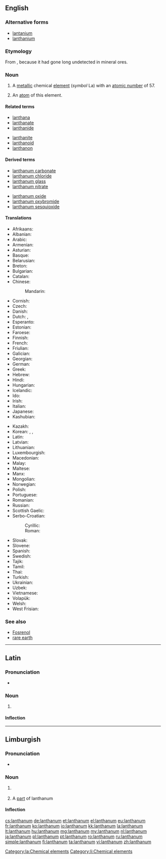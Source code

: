==English==

{{wikipedia}}

{{elements|La|barium|Ba|cerium|Ce}}

===Alternative forms===
* [[lantanium]] {{qualifier|obsolete}}
* [[lanthanium]] {{qualifier|obsolete}}

===Etymology===
From {{etyl|grc|en}} {{term|λανθάνω||escape notice|lang=grc}}, because it had gone long undetected in mineral ores.

===Noun===
{{en-noun|~}}

# {{cx|uncountable|lang=en}} A [[metallic]] chemical [[element]] (''symbol'' La) with an [[atomic number]] of 57.
# {{cx|countable|lang=en}} An [[atom]] of this element.

====Related terms====
{{rel-top|terms related to lanthanum}}
* [[lanthana]]
* [[lanthanate]]
* [[lanthanide]]
{{rel-mid}}
* [[lanthanite]]
* [[lanthanoid]]
* [[lanthanon]]
{{rel-bottom}}

====Derived terms====
{{rel-top|terms derived from lanthanum}}
* [[lanthanum carbonate]]
* [[lanthanum chloride]]
* [[lanthanum glass]]
* [[lanthanum nitrate]]
{{rel-mid}}
* [[lanthanum oxide]]
* [[lanthanum oxybromide]]
* [[lanthanum sesquioxide]]
{{rel-bottom}}

====Translations====
{{trans-top|metallic element}}
* Afrikaans: {{t|af|lantaan}}
* Albanian: {{t|sq|lantan}}
* Arabic: {{t|ar|لَنْثَانُوم|tr=lanṯānum|m}}
* Armenian: {{t|hy|լանթան}}
* Asturian: {{t|ast|lantanu|m}}
* Basque: {{t|eu|lantanoa}}
* Belarusian: {{t|be|лантан|m|tr=lantán}}
* Breton: {{t|br|lantan}}
* Bulgarian: {{t|bg|лантан|m|tr=lantán}}
* Catalan: {{t|ca|lantani|m}}
* Chinese:
*: Mandarin: {{t+|cmn|鑭|tr=làn}}
* Cornish: {{t|kw|lanthanum}}
* Czech: {{t+|cs|lanthan}}
* Danish: {{t|da|lanthan}}
* Dutch: {{t+|nl|lanthaan|n}}, {{t+|nl|lanthanium|n}}
* Esperanto: {{t|eo|lantano}}
* Estonian: {{t|et|lantaan}}
* Faroese: {{t|fo|lanthan}}
* Finnish: {{t+|fi|lantaani}}
* French: {{t+|fr|lanthane|m}}
* Friulian: {{t|fur|lantani}}
* Galician: {{t+|gl|lantano|m}}
* Georgian: {{t|ka|ლანთანი}}
* German: {{t+|de|Lanthan|n}}
* Greek: {{t+|el|λανθάνιο|n}}
* Hebrew: {{t+|he|לנתן|tr=lantán}}
* Hindi: {{t|hi|सुजारला|tr=sujaaralaa|sc=Deva}}
* Hungarian: {{t+|hu|lantán}}
* Icelandic: {{t|is|lanþan}}
* Ido: {{t+|io|lantano}}
* Irish: {{t|ga|lantainam}}
* Italian: {{t+|it|lantanio|m}}
* Japanese: {{t+|ja|ランタン|tr=rantan}}
* Kashubian: {{t|csb|lantón}}
{{trans-mid}}
* Kazakh: {{t+|kk|лантан|tr=lantan|sc=Cyrl}}
* Korean: {{t+|ko|란탄|sc=Kore}},  {{t|ko|란타늄|sc=Kore}},  {{t|ko|란타넘|sc=Kore}}
* Latin: {{t+|la|lanthanum}}
* Latvian: {{t|lv|lantāns}}
* Lithuanian: {{t+|lt|lantanas}}
* Luxembourgish: {{t|lb|Lanthan}}
* Macedonian: {{t|mk|лантан|tr=lantán|m}}
* Malay: {{t|ms|lantanum}}
* Maltese: {{t|mt|lantanum}}
* Manx: {{t|gv|lantanum}}
* Mongolian: {{t|mn|лантан|tr=lantan|sc=Cyrl}}
* Norwegian: {{t|no|lantan}}
* Polish: {{t+|pl|lantan|m}}
* Portuguese: {{t+|pt|lantânio|m}}
* Romanian: {{t+|ro|lantan|n}}
* Russian: {{t+|ru|ланта́н|m}}
* Scottish Gaelic: {{t|gd|lantanam}}
* Serbo-Croatian:
*: Cyrillic: {{t|sh|лантан|m}}
*: Roman: {{t|sh|lantan|m}}
* Slovak: {{t|sk|lanthán}}
* Slovene: {{t+|sl|lantan}}
* Spanish: {{t+|es|lantano|m}}
* Swedish: {{t+|sv|lantan}}
* Tajik: {{t|tg|lantan}}
* Tamil: {{t|ta|மாய்மம்|tr=maaymam}}
* Thai: {{t|th|แลนทานัม|tr=laenthānam}}
* Turkish: {{t+|tr|lantan}}
* Ukrainian: {{t|uk|лантан|m|tr=lantán}}
* Uzbek: {{t|uz|лантан|tr=lantan|sc=Cyrl}}
* Vietnamese: {{t|vi|lantan}}
* Volapük: {{t+|vo|lantanin}}
* Welsh: {{t|cy|lanthanwm}}
* West Frisian: {{t|fy|lanthaan}}
{{trans-bottom}}

===See also===
* [[Fosrenol]]
* [[rare earth]]

----

==Latin==
{{wikipedia|lang=la}}

===Pronunciation===
* {{la-pronunc|lanthanum}}

===Noun===
{{la-noun|lanthanum|lanthani|lanthanī|n|second}}

# {{l|en|lanthanum}}

====Inflection====
{{la-decl-2nd-N|lanthan}}

[[Category:la:Chemical elements]]

----

==Limburgish==

===Pronunciation===
* {{IPA|[lɑ˧nˈðaː˨nɔ˧m]|lang=li}}

===Noun===
{{li-noun|g=n}}

# {{context|uncountable|lang=li}} {{l|en|lanthanum}}
# A [[part]] of lanthanum

====Inflection====
{{li-decl-noun-um|lanthan}}

[[Category:li:Chemical elements]]

[[cs:lanthanum]]
[[de:lanthanum]]
[[et:lanthanum]]
[[el:lanthanum]]
[[eu:lanthanum]]
[[fr:lanthanum]]
[[ko:lanthanum]]
[[io:lanthanum]]
[[kk:lanthanum]]
[[la:lanthanum]]
[[lt:lanthanum]]
[[hu:lanthanum]]
[[mg:lanthanum]]
[[my:lanthanum]]
[[nl:lanthanum]]
[[ja:lanthanum]]
[[pl:lanthanum]]
[[pt:lanthanum]]
[[ro:lanthanum]]
[[ru:lanthanum]]
[[simple:lanthanum]]
[[fi:lanthanum]]
[[ta:lanthanum]]
[[vi:lanthanum]]
[[zh:lanthanum]]